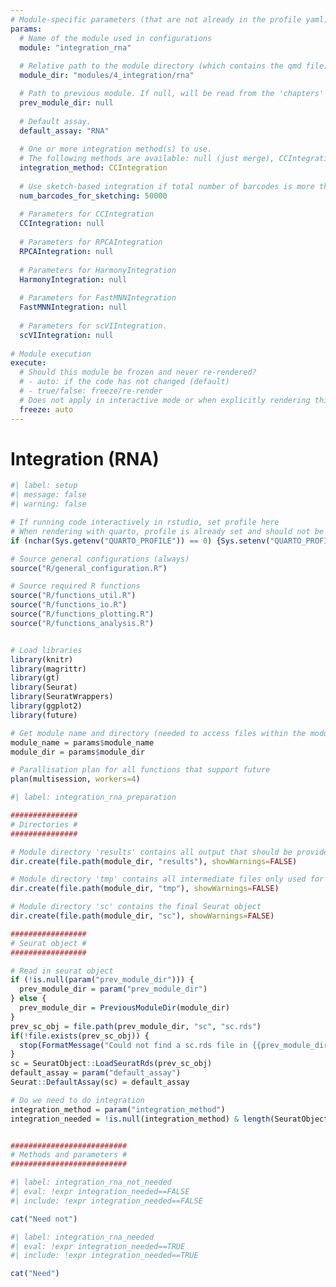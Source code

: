 ```yaml
---
# Module-specific parameters (that are not already in the profile yaml)
params:
  # Name of the module used in configurations
  module: "integration_rna"
    
  # Relative path to the module directory (which contains the qmd file)
  module_dir: "modules/4_integration/rna"

  # Path to previous module. If null, will be read from the 'chapters' entry in the profile yaml
  prev_module_dir: null
  
  # Default assay.
  default_assay: "RNA"
  
  # One or more integration method(s) to use. 
  # The following methods are available: null (just merge), CCIntegration, RPCAIntegration, HarmonyIntegration, FastMNNIntegration, scVIIntegration.
  integration_method: CCIntegration
  
  # Use sketch-based integration if total number of barcodes is more than
  num_barcodes_for_sketching: 50000
    
  # Parameters for CCIntegration
  CCIntegration: null
  
  # Parameters for RPCAIntegration
  RPCAIntegration: null
  
  # Parameters for HarmonyIntegration
  HarmonyIntegration: null
  
  # Parameters for FastMNNIntegration
  FastMNNIntegration: null
  
  # Parameters for scVIIntegration.
  scVIIntegration: null
    
# Module execution
execute:
  # Should this module be frozen and never re-rendered?
  # - auto: if the code has not changed (default)
  # - true/false: freeze/re-render
  # Does not apply in interactive mode or when explicitly rendering this document via in rstudio
  freeze: auto
---
```


# Integration (RNA)

```r
#| label: setup
#| message: false
#| warning: false

# If running code interactively in rstudio, set profile here
# When rendering with quarto, profile is already set and should not be overwritten
if (nchar(Sys.getenv("QUARTO_PROFILE")) == 0) {Sys.setenv("QUARTO_PROFILE" = "default")}

# Source general configurations (always)
source("R/general_configuration.R")

# Source required R functions
source("R/functions_util.R")
source("R/functions_io.R")
source("R/functions_plotting.R")
source("R/functions_analysis.R")


# Load libraries
library(knitr)
library(magrittr)
library(gt)
library(Seurat)
library(SeuratWrappers)
library(ggplot2)
library(future)

# Get module name and directory (needed to access files within the module directory)
module_name = params$module_name
module_dir = params$module_dir

# Parallisation plan for all functions that support future
plan(multisession, workers=4)
```


```r
#| label: integration_rna_preparation

###############
# Directories #
###############

# Module directory 'results' contains all output that should be provided together with the final report of the project
dir.create(file.path(module_dir, "results"), showWarnings=FALSE)

# Module directory 'tmp' contains all intermediate files only used for this module
dir.create(file.path(module_dir, "tmp"), showWarnings=FALSE)

# Module directory 'sc' contains the final Seurat object
dir.create(file.path(module_dir, "sc"), showWarnings=FALSE)

#################
# Seurat object #
#################

# Read in seurat object
if (!is.null(param("prev_module_dir"))) {
  prev_module_dir = param("prev_module_dir")
} else {
  prev_module_dir = PreviousModuleDir(module_dir)
}
prev_sc_obj = file.path(prev_module_dir, "sc", "sc.rds")
if(!file.exists(prev_sc_obj)) {
  stop(FormatMessage("Could not find a sc.rds file in {{prev_module_dir}}. Was the respective module already run?"))
}
sc = SeuratObject::LoadSeuratRds(prev_sc_obj)
default_assay = param("default_assay")
Seurat::DefaultAssay(sc) = default_assay

# Do we need to do integration
integration_method = param("integration_method")
integration_needed = !is.null(integration_method) & length(SeuratObject::Layers(sc, assay="RNA", search="data")) > 1


##########################
# Methods and parameters #
##########################


```

```r
#| label: integration_rna_not_needed
#| eval: !expr integration_needed==FALSE
#| include: !expr integration_needed==FALSE

cat("Need not")
```

```r
#| label: integration_rna_needed
#| eval: !expr integration_needed==TRUE
#| include: !expr integration_needed==TRUE

cat("Need")
```

